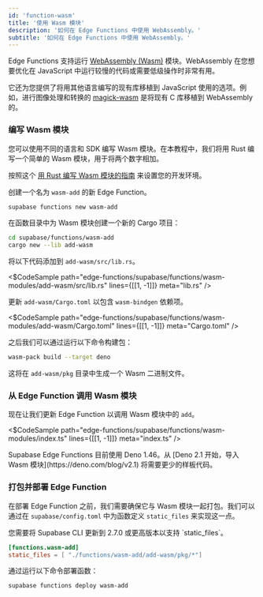 ```yaml
---
id: 'function-wasm'
title: '使用 Wasm 模块'
description: '如何在 Edge Functions 中使用 WebAssembly。'
subtitle: '如何在 Edge Functions 中使用 WebAssembly。'
---
```


Edge Functions 支持运行 [WebAssembly (Wasm)](https://developer.mozilla.org/en-US/docs/WebAssembly) 模块。WebAssembly 在您想要优化在 JavaScript 中运行较慢的代码或需要低级操作时非常有用。

它还为您提供了将用其他语言编写的现有库移植到 JavaScript 使用的选项。例如，进行图像处理和转换的 [magick-wasm](https://supabase.com/docs/guides/functions/examples/image-manipulation) 是将现有 C 库移植到 WebAssembly 的。

### 编写 Wasm 模块

您可以使用不同的语言和 SDK 编写 Wasm 模块。在本教程中，我们将用 Rust 编写一个简单的 Wasm 模块，用于将两个数字相加。

按照这个 [用 Rust 编写 Wasm 模块的指南](https://developer.mozilla.org/en-US/docs/WebAssembly/Rust_to_Wasm) 来设置您的开发环境。

创建一个名为 `wasm-add` 的新 Edge Function。

```bash
supabase functions new wasm-add
```

在函数目录中为 Wasm 模块创建一个新的 Cargo 项目：

```bash
cd supabase/functions/wasm-add
cargo new --lib add-wasm
```

将以下代码添加到 `add-wasm/src/lib.rs`。

<$CodeSample
path="edge-functions/supabase/functions/wasm-modules/add-wasm/src/lib.rs"
lines={[[1, -1]]}
meta="lib.rs"
/>

更新 `add-wasm/Cargo.toml` 以包含 `wasm-bindgen` 依赖项。

<$CodeSample
path="edge-functions/supabase/functions/wasm-modules/add-wasm/Cargo.toml"
lines={[[1, -1]]}
meta="Cargo.toml"
/>

之后我们可以通过运行以下命令构建包：

```bash
wasm-pack build --target deno
```

这将在 `add-wasm/pkg` 目录中生成一个 Wasm 二进制文件。

### 从 Edge Function 调用 Wasm 模块

现在让我们更新 Edge Function 以调用 Wasm 模块中的 `add`。

<$CodeSample
path="edge-functions/supabase/functions/wasm-modules/index.ts"
lines={[[1, -1]]}
meta="index.ts"
/>

<Admonition type="note">
  Supabase Edge Functions 目前使用 Deno 1.46。从 [Deno 2.1 开始，导入 Wasm 模块](https://deno.com/blog/v2.1) 将需要更少的样板代码。
</Admonition>

### 打包并部署 Edge Function

在部署 Edge Function 之前，我们需要确保它与 Wasm 模块一起打包。我们可以通过在 `supabase/config.toml` 中为函数定义 `static_files` 来实现这一点。

<Admonition type="note">
  您需要将 Supabase CLI 更新到 2.7.0 或更高版本以支持 `static_files`。
</Admonition>

```toml
[functions.wasm-add]
static_files = [ "./functions/wasm-add/add-wasm/pkg/*"]
```

通过运行以下命令部署函数：

```bash
supabase functions deploy wasm-add
```